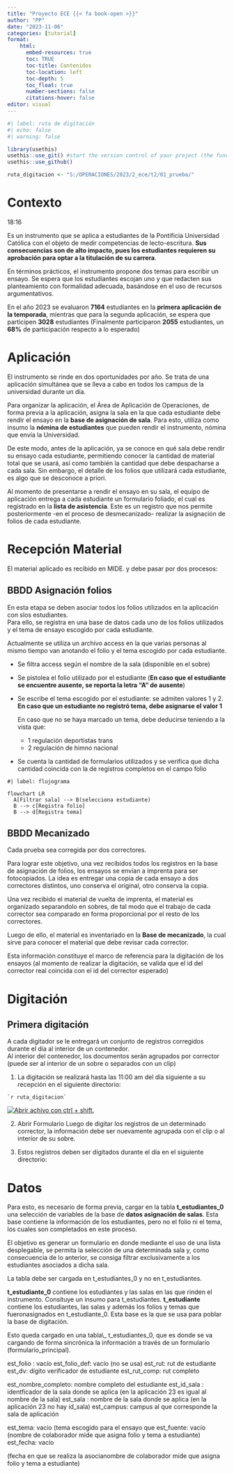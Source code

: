 ```yaml
---
title: "Proyecto ECE {{< fa book-open >}}"
author: "PP"
date: "2023-11-06"
categories: [tutorial]
format: 
    html:
      embed-resources: true
      toc: TRUE
      toc-title: Contenidos
      toc-location: left
      toc-depth: 5
      toc_float: true
      number-sections: false
      citations-hover: false
editor: visual
---
```


```r
#| label: ruta de digitación
#| echo: false
#| warning: false

library(usethis)
usethis::use_git() #start the version control of your project (the function will          ask you if you want to commit your changes and restart RStudio, you can accept it):
usethis::use_github()

ruta_digitacion <- "S:/OPERACIONES/2023/2_ece/t2/01_prueba/"
```

# Contexto

18:16

Es un instrumento que se aplica a estudiantes de la Pontificia Universidad Católica con el objeto de medir competencias de lecto-escritura. **Sus consecuencias son de alto impacto, pues los estudiantes requieren su aprobación para optar a la titulación de su carrera**.

En términos prácticos, el instrumento propone dos temas para escribir un ensayo. Se espera que los estudiantes escojan uno y que redacten sus planteamiento con formalidad adecuada, basándose en el uso de recursos argumentativos.

::: {.callout-note title="Nota"}
En el año 2023 se evaluaron **7164** estudiantes en la **primera aplicación de la temporada**, mientras que para la segunda aplicación, se espera que participen **3028** estudiantes (Finalmente participaron **2055** estudiantes, un **68%** de participación respecto a lo esperado)
:::

# Aplicación

El instrumento se rinde en dos oportunidades por año. Se trata de una aplicación simultánea que se lleva a cabo en todos los campus de la universidad durante un día.

Para organizar la aplicación, el Área de Aplicación de Operaciones, de forma previa a la aplicación, asigna la sala en la que cada estudiante debe rendir el ensayo en la **base de asignación de sala**. Para esto, utiliza como insumo la **nómina de estudiantes** que pueden rendir el instrumento, nómina que envía la Universidad.

De este modo, antes de la aplicación, ya se conoce en qué sala debe rendir su ensayo cada estudiante, permitiendo conocer la cantidad de material total que se usará, así como también la cantidad que debe despacharse a cada sala. Sin embargo, el detalle de los folios que utilizará cada estudiante, es algo que se desconoce a priori.

Al momento de presentarse a rendir el ensayo en su sala, el equipo de aplicación entrega a cada estudiante un formulario foliado, el cual es registrado en la **lista de asistencia**. Este es un registro que nos permite posteriormente -en el proceso de desmecanizado- realizar la asignación de folios de cada estudiante.

# Recepción Material

El material aplicado es recibido en MIDE. y debe pasar por dos procesos:

## BBDD Asignación folios

En esta etapa se deben asociar todos los folios utilizados en la aplicación con slos estudiantes.\
Para ello, se registra en una base de datos cada uno de los folios utilizados y el tema de ensayo escogido por cada estudiante. 

Actualmente se utiliza un archivo access en la que varias personas al mismo tiempo van anotando el folio y el tema escogido por cada estudiante.

::: {.callout-tip title="Flujo de trabajo"}
-   Se filtra access según el nombre de la sala (disponible en el sobre)

-   Se pistolea el folio utilizado por el estudiante (**En caso que el estudiante se encuentre ausente, se reporta la letra "A" de ausente**)

-   Se escribe el tema escogido por el estudiante: se admiten valores 1 y 2. **En caso que un estudiante no registró tema, debe asignarse el valor 1**

    En caso que no se haya marcado un tema, debe deducirse teniendo a la vista que:

    -   1 regulación deportistas trans
    -   2 regulación de himno nacional

-   Se cuenta la cantidad de formularios utilizados y se verifica que dicha cantidad coincida con la de registros completos en el campo folio
:::

```mermaid
#| label: flujograma

flowchart LR
  A[Filtrar sala] --> B(selecciona estudiante)
  B --> c[Registra folio]
  B --> d[Registra tema]
```

## BBDD Mecanizado

Cada prueba sea corregida por dos correctores.

Para lograr este objetivo, una vez recibidos todos los registros en la base de asignación de folios, los ensayos se envían a imprenta para ser fotocopiados. La idea es entregar una copia de cada ensayo a dos correctores distintos, uno conserva el original, otro conserva la copia.

Una vez recibido el material de vuelta de imprenta, el material es organizado separandolo en sobres, de tal modo que el trabajo de cada corrector sea comparado en forma proporcional por el resto de los correctores.\

Luego de ello, el material es inventariado en la **Base de mecanizado**, la cual sirve para conocer el material que debe revisar cada corrector.

Esta información constituye el marco de referencia para la digitación de los ensayos (al momento de realizar la digitación, se valida que el id del corrector real coincida con el id del corrector esperado)

# Digitación

## Primera digitación

A cada digitador se le entregará un conjunto de registros corregidos durante el día al interior de un contenedor.\
Al interior del contenedor, los documentos serán agrupados por corrector (puede ser al interior de un sobre o separados con un clip)

1.  La digitación se realizará hasta las 11:00 am del día siguiente a su recepción en el siguiente directorio:

::: border
```         
`r ruta_digitacion`
```
:::

[![Abrir achivo con ctrl + shift.](imagenes/gif_dig.gif){fig-align="center"}](S:/OPERACIONES/2023/2_ece/t2/01_prueba/)

2.  Abrir Formulario Luego de digitar los registros de un determinado corrector, la información debe ser nuevamente agrupada con el clip o al interior de su sobre.

3.  Estos registros deben ser digitados durante el día en el siguiente directorio:

# Datos

Para esto, es necesario de forma previa, cargar en la tabla **t_estudiantes_0** una selección de variables de la base de **datos asignación de salas**. Esta base contiene la información de los estudiantes, pero no el folio ni el tema, los cuales son completados en este proceso.

El objetivo es generar un formulario en donde mediante el uso de una lista desplegable, se permita la selección de una determinada sala y, como consecuencia de lo anterior, se consiga filtrar exclusivamente a los estudiantes asociados a dicha sala.

::: {.callout-important title="Importante"}
La tabla debe ser cargada en t_estudiantes_0 y no en t_estudiantes.

**t_estudiante_0** contiene los estudiantes y las salas en las que rinden el instrumento. Consituye un insumo para t_estudiantes. **t_estudiante** contiene los estudiantes, las salas y además los folios y temas que fueronasignados en t_estudiante_0. Esta base es la que se usa para poblar la base de digitación.
:::

<!--#  -->

Esto queda cargado en una tabla\\\_ t_estudiantes_0, que es donde se va cargando de forma sincrónica la información a través de un formulario (formulario_principal). <!--#  -->

<!--#  -->

est_folio : vacío est_folio_def: vacío (no se usa) est_rut: rut de estudiante est_dv: dígito verificador de estudiante est_rut_comp: rut completo <!--#  -->

<!--#  -->

est_nombre_completo: nombre completo del estudiante est_id_sala : identficador de la sala donde se aplica (en la aplicación 23 es igual al nombre de la <!--#  -->sala) est_sala : nombre de la sala donde se aplica (en la aplicación 23 no hay id_sala) est_campus: campus al que corresponde la sala de aplicación <!--#  -->

<!--#   -->

est_tema: vacio (tema escogido para el ensayo que est_fuente: vacío (nombre de colaborador mide que asigna folio y tema a estudiante) est_fecha: vacío <!--#  -->

<!--#   -->

(fecha en que se realiza la asocianombre de colaborador mide que asigna folio y tema a estudiante) <!--#  -->
